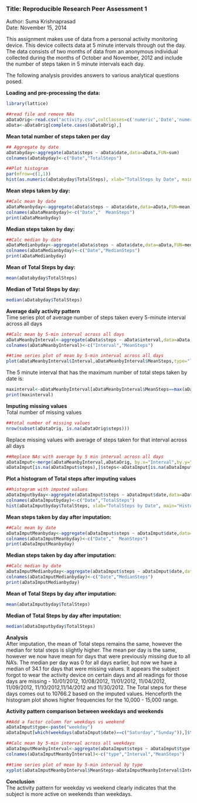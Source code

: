 

###                                   Title: Reproducible Research Peer Assessment 1

Author: Suma Krishnaprasad  
Date: November 15, 2014  

This assignment makes use of data from a personal activity monitoring device. This device collects data at 5 minute intervals through out the day. The data consists of two months of data from an anonymous individual collected during the months of October and November, 2012 and include the number of steps taken in 5 minute intervals each day.

The following analysis provides answers to various analytical questions posed.

**Loading and pre-processing the data:**
```r
library(lattice)

##read file and remove NAs
aDataOrig<-read.csv("activity.csv",colClasses=c('numeric','Date','numeric'))
aData<-aDataOrig[complete.cases(aDataOrig),]
```

**Mean total number of steps taken per day**
```r
## Aggregate by date
aDatabyday<-aggregate(aData$steps ~ aData$date,data=aData,FUN=sum)
colnames(aDatabyday)<-c("Date","TotalSteps")

##Plot histogram
par(mfrow=c(1,1))
hist(as.numeric(aDatabyday$TotalSteps), xlab="TotalSteps by Date", main="Histogram of Total Steps by Date", col="light blue")
```

**Mean steps taken by day:**
```r
##Calc mean by date
aDataMeanbyday<-aggregate(aData$steps ~ aData$date,data=aData,FUN=mean)
colnames(aDataMeanbyday)<-c("Date","  MeanSteps")
print(aDataMeanbyday)
```

**Median steps taken by day:**
```r
##Calc median by date
aDataMedianbyday<-aggregate(aData$steps ~ aData$date,data=aData,FUN=median)
colnames(aDataMedianbyday)<-c("Date","MedianSteps")
print(aDataMedianbyday)
```

**Mean of Total Steps by day:**  
```r
mean(aDatabyday$TotalSteps)
```

**Median of Total Steps by day:** 
```r
median(aDatabyday$TotalSteps)
```

**Average daily activity pattern**  
Time series plot of average number of steps taken every 5-minute interval across all days
```r
##Calc mean by 5-min interval across all days
aDataMeanbyInterval<-aggregate(aData$steps ~ aData$interval,data=aData,FUN=mean)
colnames(aDataMeanbyInterval)<-c("Interval","MeanSteps")

##time series plot of mean by 5-min interval across all days
plot(aDataMeanbyInterval$Interval,aDataMeanbyInterval$MeanSteps,type="l", xlab="Interval", ylab="Average steps", main="Average Steps by Interval across all days", col="blue")
```

The 5 minute interval that has the maximum number of total steps taken by date is: 
```r
maxinterval<-aDataMeanbyInterval[aDataMeanbyInterval$MeanSteps==max(aDataMeanbyInterval$MeanSteps),1]
print(maxinterval)
```

**Imputing missing values**  
Total number of missing values
```r
##total number of missing values
nrow(subset(aDataOrig, is.na(aDataOrig$steps)))
```

Replace missing values with average of steps taken for that interval across all days
```r
##Replace NAs with average by 5 min interval across all days
aDataImput<-merge(aDataMeanbyInterval,aDataOrig, by.x="Interval",by.y="interval",all.y)
aDataImput[is.na(aDataImput$steps),]$steps<-aDataImput[is.na(aDataImput$steps),]$MeanSteps
```

**Plot a histogram of Total steps after imputing values**  
```r
##histogram with imputed values
aDataImputbyday<-aggregate(aDataImput$steps ~ aDataImput$date,data=aDataImput,FUN=sum)
colnames(aDataImputbyday)<-c("Date","TotalSteps")
hist(aDataImputbyday$TotalSteps, xlab="TotalSteps by Date", main="Histogram of Total Steps by Date with Imputation", col="pink")
```

**Mean steps taken by day after imputation:**  
```r
##Calc mean by date
aDataImputMeanbyday<-aggregate(aDataImput$steps ~ aDataImput$date,data=aDataImput,FUN=mean)
colnames(aDataImputMeanbyday)<-c("Date","  MeanSteps")
print(aDataImputMeanbyday)
```

**Median steps taken by day after imputation:**  
```r
##Calc median by date
aDataImputMedianbyday<-aggregate(aDataImput$steps ~ aDataImput$date,data=aDataImput,FUN=median)
colnames(aDataImputMedianbyday)<-c("Date","MedianSteps")
print(aDataImputMedianbyday)
```

**Mean of Total Steps by day after imputation:**  
```r
mean(aDataImputbyday$TotalSteps)
```

**Median of Total Steps by day after imputation:**   
```r
median(aDataImputbyday$TotalSteps)
```

**Analysis**  
After imputation, the mean of Total steps remains the same, however the median for total steps is slightly higher. The mean per day is the same, however we now have mean for days that were previously missing due to all NA's. The median per day was 0 for all days earlier, but now we have a median of 34.1 for days that were missing values.
It appears the subject forgot to wear the activity device on certain days and all readings for those days are missing - 10/01/2012, 10/08/2012, 11/01/2012, 11/04/2012, 11/09/2012, 11/10/2012,11/14/2012 and 11/30/2012. The Total steps for these days comes out to 10766.2 based on the imputed values. Henceforth the histogram plot shows higher frequencies for the 10,000 - 15,000 range.

**Activity pattern comparison between weekdays and weekends**
```r
##Add a factor column for weekdays vs weekend
aDataImput$type<-paste("weekday")
aDataImput[which(weekdays(aDataImput$date)==c("Saturday","Sunday")),]$type<-"weekend"

##Calc mean by 5-min interval across all weekdays
aDataImputMeanbyInterval<-aggregate(aDataImput$steps ~ aDataImput$type + aDataImput$Interval,data=aDataImput,FUN=mean)
colnames(aDataImputMeanbyInterval)<-c("type","Interval","MeanSteps")

##time series plot of mean by 5-min interval by type
xyplot(aDataImputMeanbyInterval$MeanSteps~aDataImputMeanbyInterval$Interval | type ,type="l",data=aDataImputMeanbyInterval,layout=c(1,2), col="red", xlab="Interval", ylab = "Average steps across all days")
```

**Conclusion**  
The activity pattern for weekday vs weekend clearly indicates that the subject is more active on weekends than weekdays. 




